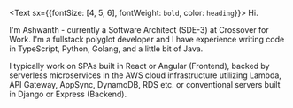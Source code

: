 <Text sx={{fontSize: [4, 5, 6], fontWeight: `bold`, color: `heading`}}>
    Hi.
</Text>

I'm Ashwanth - currently a Software Architect (SDE-3) at Crossover for Work.
I'm a fullstack polyglot developer and I have experience writing code in TypeScript, Python, Golang, and a little bit of Java.

I typically work on SPAs built in React or Angular (Frontend), backed by serverless microservices in the AWS cloud infrastructure utilizing Lambda, API Gateway, AppSync, DynamoDB, RDS etc. or conventional servers built in Django or Express (Backend).

